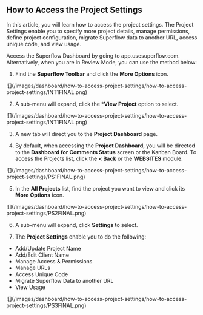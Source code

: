 ## How to Access the Project Settings

In this article, you will learn how to access the project settings. The Project Settings enable you to specify more project details, manage permissions, define project configuration, migrate Superflow data to another URL, access unique code, and view usage.

Access the Superflow Dashboard by going to app.usesuperflow.com. Alternatively, when you are in Review Mode, you can use the method below:

1. Find the **Superflow Toolbar** and click the **More Options** icon.

<Frame>
![](/images/dashboard/how-to-access-project-settings/how-to-access-project-settings/INT1FINAL.png)
</Frame>

2. A sub-menu will expand, click the ***View Project** option to select.

<Frame>
![](/images/dashboard/how-to-access-project-settings/how-to-access-project-settings/INT1FINAL.png)
</Frame>

3. A new tab will direct you to the **Project Dashboard** page.

4. By default, when accessing the **Project Dashboard**, you will be directed to the **Dashboard for Comments Status** screen or the Kanban Board. To access the Projects list, click the **< Back** or the **WEBSITES** module.

<Frame>
![](/images/dashboard/how-to-access-project-settings/how-to-access-project-settings/PS1FINAL.png)
</Frame>

5. In the **All Projects** list, find the project you want to view and click its **More Options** icon.


<Frame>
![](/images/dashboard/how-to-access-project-settings/how-to-access-project-settings/PS2FINAL.png)
</Frame>

6. A sub-menu will expand, click **Settings** to select.

7. The **Project Settings** enable you to do the following:
- Add/Update Project Name
- Add/Edit Client Name
- Manage Access & Permissions
- Manage URLs
- Access Unique Code
- Migrate Superflow Data to another URL
- View Usage

<Frame>
![](/images/dashboard/how-to-access-project-settings/how-to-access-project-settings/PS3FINAL.png)
</Frame>





